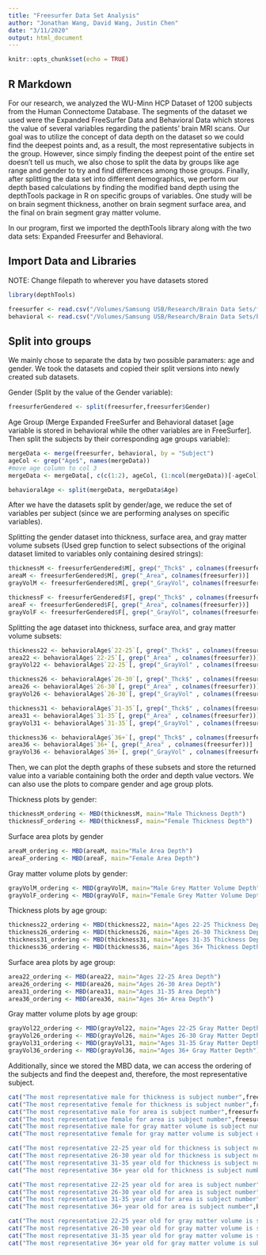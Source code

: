 ```yaml
---
title: "Freesurfer Data Set Analysis"
author: "Jonathan Wang, David Wang, Justin Chen"
date: "3/11/2020"
output: html_document
---
```


```r
knitr::opts_chunk$set(echo = TRUE)
```

## R Markdown

For our research, we analyzed the WU-Minn HCP Dataset of 1200 subjects from the Human Connectome Database. The segments of the dataset we used were the Expanded FreeSurfer Data and Behavioral Data which stores the value of several variables regarding the patients' brain MRI scans. Our goal was to utilize the concept of data depth on the dataset so we could find the deepest points and, as a result, the most representative subjects in the group. However, since simply finding the deepest point of the entire set doesn't tell us much, we also chose to split the data by groups like age range and gender to try and find differences among those groups. Finally, after splitting the data set into different demographics, we perform our depth based calculations by finding the modified band depth using the depthTools package in R on specific groups of variables. One study will be on brain segment thickness, another on brain segment surface area, and the final on brain segment gray matter volume.

In our program, first we imported the depthTools library along with the two data sets: Expanded Freesurfer and Behavioral. 

## Import Data and Libraries
NOTE: Change filepath to wherever you have datasets stored
```r
library(depthTools)

freesurfer <- read.csv("/Volumes/Samsung USB/Research/Brain Data Sets/freesurfer.csv")
behavioral <- read.csv("/Volumes/Samsung USB/Research/Brain Data Sets/behavioraldata.csv")
```

## Split into groups

We mainly chose to separate the data by two possible paramaters: age and gender. We took the datasets and copied their split versions into newly created sub datasets.

Gender (Split by the value of the Gender variable):
```r
freesurferGendered <- split(freesurfer,freesurfer$Gender)
```

Age Group (Merge Expanded FreeSurfer and Behavioral dataset [age variable is stored in behavioral while the other variables are in FreeSurfer]. Then split the subjects by their corresponding age groups variable):
```r
mergeData <- merge(freesurfer, behavioral, by = "Subject")
ageCol <- grep("Age$", names(mergeData))
#move age column to col 3
mergeData <- mergeData[, c(c(1:2), ageCol, (1:ncol(mergeData))[-ageCol])]

behavioralAge <- split(mergeData, mergeData$Age)
```

After we have the datasets split by gender/age, we reduce the set of variables per subject (since we are performing analyses on specific variables).

Splitting the gender dataset into thickness, surface area, and gray matter volume subsets (Used grep function to select subsections of the original dataset limited to variables only containing desired strings):

```r
thicknessM <- freesurferGendered$M[, grep("_Thck$" , colnames(freesurfer))]
areaM <- freesurferGendered$M[, grep("_Area", colnames(freesurfer))]
grayVolM <- freesurferGendered$M[, grep("_GrayVol", colnames(freesurfer))]

thicknessF <- freesurferGendered$F[, grep("_Thck$" , colnames(freesurfer))]
areaF <- freesurferGendered$F[, grep("_Area", colnames(freesurfer))]
grayVolF <- freesurferGendered$F[, grep("_GrayVol", colnames(freesurfer))]
```

Splitting the age dataset into thickness, surface area, and gray matter volume subsets:
```r
thickness22 <- behavioralAge$`22-25`[, grep("_Thck$" , colnames(freesurfer))]
area22 <- behavioralAge$`22-25`[, grep("_Area" , colnames(freesurfer))]
grayVol22 <- behavioralAge$`22-25`[, grep("_GrayVol" , colnames(freesurfer))]

thickness26 <- behavioralAge$`26-30`[, grep("_Thck$" , colnames(freesurfer))]
area26 <- behavioralAge$`26-30`[, grep("_Area" , colnames(freesurfer))]
grayVol26 <- behavioralAge$`26-30`[, grep("_GrayVol" , colnames(freesurfer))]

thickness31 <- behavioralAge$`31-35`[, grep("_Thck$" , colnames(freesurfer))]
area31 <- behavioralAge$`31-35`[, grep("_Area" , colnames(freesurfer))]
grayVol31 <- behavioralAge$`31-35`[, grep("_GrayVol" , colnames(freesurfer))]

thickness36 <- behavioralAge$`36+`[, grep("_Thck$" , colnames(freesurfer))]
area36 <- behavioralAge$`36+`[, grep("_Area" , colnames(freesurfer))]
grayVol36 <- behavioralAge$`36+`[, grep("_GrayVol" , colnames(freesurfer))]
```

Then, we can plot the depth graphs of these subsets and store the returned value into a variable containing both the order and depth value vectors. We can also use the plots to compare gender and age group plots.

Thickness plots by gender:
```r
thicknessM_ordering <- MBD(thicknessM, main="Male Thickness Depth")
thicknessF_ordering <- MBD(thicknessF, main="Female Thickness Depth")
```

Surface area plots by gender
```r
areaM_ordering <- MBD(areaM, main="Male Area Depth")
areaF_ordering <- MBD(areaF, main="Female Area Depth")
```

Gray matter volume plots by gender:
```r
grayVolM_ordering <- MBD(grayVolM, main="Male Grey Matter Volume Depth")
grayVolF_ordering <- MBD(grayVolF, main="Female Grey Matter Volume Depth")
```

Thickness plots by age group:
```r
thickness22_ordering <- MBD(thickness22, main="Ages 22-25 Thickness Depth")
thickness26_ordering <- MBD(thickness26, main="Ages 26-30 Thickness Depth")
thickness31_ordering <- MBD(thickness31, main="Ages 31-35 Thickness Depth")
thickness36_ordering <- MBD(thickness36, main="Ages 36+ Thickness Depth")
```

Surface area plots by age group:
```r
area22_ordering <- MBD(area22, main="Ages 22-25 Area Depth")
area26_ordering <- MBD(area26, main="Ages 26-30 Area Depth")
area31_ordering <- MBD(area31, main="Ages 31-35 Area Depth")
area36_ordering <- MBD(area36, main="Ages 36+ Area Depth")
```

Gray matter volume plots by age group:
```r
grayVol22_ordering <- MBD(grayVol22, main="Ages 22-25 Gray Matter Depth")
grayVol26_ordering <- MBD(grayVol26, main="Ages 26-30 Gray Matter Depth")
grayVol31_ordering <- MBD(grayVol31, main="Ages 31-35 Gray Matter Depth")
grayVol36_ordering <- MBD(grayVol36, main="Ages 36+ Gray Matter Depth")
```

Additionally, since we stored the MBD data, we can access the ordering of the subjects and find the deepest and, therefore, the most representative subject.

```r
cat("The most representative male for thickness is subject number",freesurferGendered$M$Subject[thicknessM_ordering$ordering[1]],"\n")
cat("The most representative female for thickness is subject number",freesurferGendered$F$Subject[thicknessF_ordering$ordering[1]],"\n")
cat("The most representative male for area is subject number",freesurferGendered$M$Subject[areaM_ordering$ordering[1]],"\n")
cat("The most representative female for area is subject number",freesurferGendered$F$Subject[areaF_ordering$ordering[1]],"\n")
cat("The most representative male for gray matter volume is subject number",freesurferGendered$M$Subject[grayVolM_ordering$ordering[1]],"\n")
cat("The most representative female for gray matter volume is subject number",freesurferGendered$F$Subject[grayVolF_ordering$ordering[1]],"\n")

cat("The most representative 22-25 year old for thickness is subject number",behavioralAge$`22-25`$Subject[thickness22_ordering$ordering[1]],"\n")
cat("The most representative 26-30 year old for thickness is subject number",behavioralAge$`26-30`$Subject[thickness26_ordering$ordering[1]],"\n")
cat("The most representative 31-35 year old for thickness is subject number",behavioralAge$`31-35`$Subject[thickness31_ordering$ordering[1]],"\n")
cat("The most representative 36+ year old for thickness is subject number",behavioralAge$`36+`$Subject[thickness36_ordering$ordering[1]],"\n")

cat("The most representative 22-25 year old for area is subject number",behavioralAge$`22-25`$Subject[area22_ordering$ordering[1]],"\n")
cat("The most representative 26-30 year old for area is subject number",behavioralAge$`26-30`$Subject[area26_ordering$ordering[1]],"\n")
cat("The most representative 31-35 year old for area is subject number",behavioralAge$`31-35`$Subject[area31_ordering$ordering[1]],"\n")
cat("The most representative 36+ year old for area is subject number",behavioralAge$`36+`$Subject[area36_ordering$ordering[1]],"\n")

cat("The most representative 22-25 year old for gray matter volume is subject number",behavioralAge$`22-25`$Subject[grayVol22_ordering$ordering[1]],"\n")
cat("The most representative 26-30 year old for gray matter volume is subject number",behavioralAge$`26-30`$Subject[grayVol26_ordering$ordering[1]],"\n")
cat("The most representative 31-35 year old for gray matter volume is subject number",behavioralAge$`31-35`$Subject[grayVol31_ordering$ordering[1]],"\n")
cat("The most representative 36+ year old for gray matter volume is subject number",behavioralAge$`36+`$Subject[grayVol36_ordering$ordering[1]],"\n")
```
